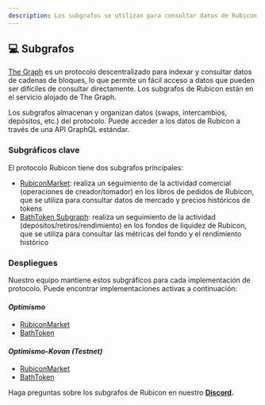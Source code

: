 ```yaml
---
description: Los subgrafos se utilizan para consultar datos de Rubicon
---
```


## 💻 Subgrafos

[The Graph](https://thegraph.com/en/) es un protocolo descentralizado para indexar y consultar datos de cadenas de bloques, lo que permite un fácil acceso a datos que pueden ser difíciles de consultar directamente. Los subgrafos de Rubicon están en el servicio alojado de The Graph.

Los subgrafos almacenan y organizan datos (swaps, intercambios, depósitos, etc.) del protocolo. Puede acceder a los datos de Rubicon a través de una API GraphQL estándar.

### **Subgráficos clave**

El protocolo Rubicon tiene dos subgrafos principales:

* [RubiconMarket](https://thegraph.com/hosted-service/subgraph/denverbaumgartner/rubiconmarket): realiza un seguimiento de la actividad comercial (operaciones de creador/tomador) en los libros de pedidos de Rubicon, que se utiliza para consultar datos de mercado y precios históricos de tokens
* [BathToken Subgraph](https://thegraph.com/hosted-service/subgraph/denverbaumgartner/bathtoken): realiza un seguimiento de la actividad (depósitos/retiros/rendimiento) en los fondos de liquidez de Rubicon, que se utiliza para consultar las métricas del fondo y el rendimiento histórico

### **Despliegues**

Nuestro equipo mantiene estos subgráficos para cada implementación de protocolo. Puede encontrar implementaciones activas a continuación:

#### _Optimismo_

* [RubiconMarket](https://thegraph.com/hosted-service/subgraph/denverbaumgartner/rubiconmarketoptimism)
* [BathToken](https://thegraph.com/hosted-service/subgraph/denverbaumgartner/bathtokenoptimism)

#### _Optimismo-Kovan (Testnet)_

* [RubiconMarket](https://thegraph.com/hosted-service/subgraph/denverbaumgartner/rubiconmarket)
* [BathToken](https://thegraph.com/hosted-service/subgraph/denverbaumgartner/bathtoken)



Haga preguntas sobre los subgrafos de Rubicon en nuestro [**Discord**](https://discord.com/invite/E7pS24J)**.**
